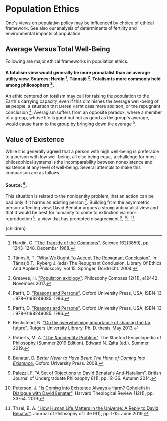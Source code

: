 


# Population Ethics

One's views on population policy may be influenced by choice of ethical framework. See also our analysis of determinants of fertility and environmental impacts of population.

## Average Versus Total Well-Being
Following are major ethical frameworks in population ethics.

#### A totalism view would generally be more pronatalist than an average utility view. Sources: Hardin [^4], Tännsjö [^10]. Totalism is more commonly held among philosophers [^3].

An ethic centered on totalism may call for raising the population to the Earth's carrying capacity, even if this diminishes the average well-being of all people, a situation that Derek Parfit calls mere addition, or the repugnant conclusion [^6]. Averagism suffers from an opposite paradox, where a member of a group, whose life is good but not as good as the group's average, would cause harm to the group by bringing down the average [^6].

## Value of Existence
While it is generally agreed that a person with high well-being is preferable to a person with low well-being, all else being equal, a challenge for most philosophical systems is the incomparability between nonexistence and existence at any level of well-being. Several attempts to make this comparison are as follows.

#### Source: [^1].

This situation is related to the nonidentity problem, that an action can be bad only if it harms an existing person [^8]. Building from the asymmetric person-affecting view, David Benatar argues a strong antinatalist view and that it would be best for humanity to come to extinction via non-reproduction [^2], a view that has prompted disagreement [^5], [^7], [^9].

[^1]: Beckstead, N. ["On the overwhelming importance of shaping the far future"](https://rucore.libraries.rutgers.edu/rutgers-lib/40469/). Rutgers University Library, Ph. D. thesis. May 2013.

[^2]: Benatar, D. [*Better Never to Have Been: The Harm of Coming Into Existence.*](https://books.google.com/books?hl=en&lr=&id=paoVDAAAQBAJ&oi=fnd&pg=PR9&dq=david+benatar&ots=OfPrCA9ADt&sig=P7fHlC7xq-GGUYCcvZsCrX24Tko#v=onepage&q=david%20benatar&f=false) Oxford University Press. 2008.

[^3]: Greaves, H. ["Population axiology"](https://onlinelibrary.wiley.com/doi/abs/10.1111/phc3.12442). Philosophy Compass 12(11), e12442. November 2017.

[^4]: Hardin, G. ["The Tragedy of the Commons"](https://science.sciencemag.org/content/162/3859/1243/tab-article-info). Science 162(3859), pp. 1243-1248. December 1968.

[^5]: Palazzi, F. ["A Set of Objections to David Benatar's Anti-Natalism"](https://d1wqtxts1xzle7.cloudfront.net/37606541/Updated-81.pdf?1431383647=&response-content-disposition=inline%3B+filename%3DA_Set_of_Objections_to_David_Benatars_An.pdf&Expires=1612085511&Signature=aZ550gS3rtokZqMivmFYE14mI1Tc5Q63QdqffLdG0Caf81mKIxNb8VpMS9RzckO~6acoUe5rdytQ8exD6bOpc5lRlBmqCqykZ0opJloceFmHYlNx1VxFPI9qa4HwjLvRpWRT1pg68ex9UcYuPjaaTLA3ZqXBe5ELFwuHHmOE47f70Vy079J0YfwPMez2g-Kll9EhKH95g2Flow2Wcnx0tskKPDr03RmQqx8xRM0lJiAgKdISvm8gDCpY7DRPcscNlQyWK-PEkBX8MizRRT5tfraonGfgz7Raf0xy0MVaLJy9E8L0NsBe1AchMx~nOCeYYA4nqMthwO08s0cCvS7U4g__&Key-Pair-Id=APKAJLOHF5GGSLRBV4ZA#page=22). British Journal of Undergraduate Philosophy 8(1), pp. 12-36. Autumn 2014.

[^6]: Parfit, D. ["Reasons and Persons"](https://www.amazon.com/Reasons-Persons-Derek-Parfit/dp/019824908X). Oxford University Press, USA, ISBN-13 : 978-0198249085. 1986.

[^7]: Peterson, J. ["Is Coming into Existence Always a Harm? Qoheleth in Dialogue with David Benatar"](https://philpapers.org/rec/PETICI). Harvard Theological Review 112(1), pp. 33-54. 2019.

[^8]: Roberts, M. A. ["The Nonidentity Problem"](https://plato.stanford.edu/archives/sum2019/entries/nonidentity-problem/). The Stanford Encyclopedia of Philosophy (Summer 2019 Edition), Edward N. Zalta (ed.). Summer 2019.

[^9]: Trisel, B. A. ["How Human Life Matters in the Universe: A Reply to David Benatar"](https://papers.ssrn.com/sol3/papers.cfm?abstract_id=3409759). Journal of Philosophy of Life 9(1), pp. 1-15. June 2019.

[^10]: Tännsjö, T. ["Why We Ought To Accept The Repugnant Conclusion"](https://link.springer.com/chapter/10.1007/978-1-4020-2473-3_12). In: Tännsjö T., Ryberg J. (eds) The Repugnant Conclusion. Library Of Ethics And Applied Philosophy, vol 15. Springer, Dordrecht. 2004.

  <Article 
    focusAreaUrl={focusAreaUrl} 
    hierarchy={hierarchy} 
    site={site}
  >
    {children}
  </Article>